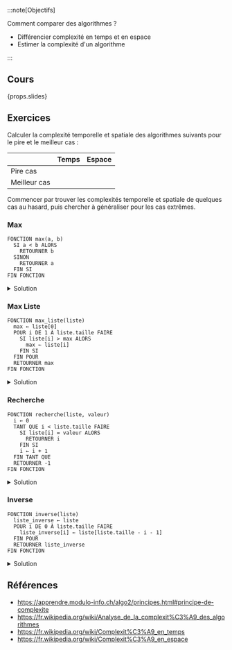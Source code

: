 :::note[Objectifs]

Comment comparer des algorithmes ?

- Différencier complexité en temps et en espace
- Estimer la complexité d'un algorithme

:::

## Cours

{props.slides}

## Exercices

Calculer la complexité temporelle et spatiale des algorithmes suivants pour le pire et le meilleur cas :

| &nbsp;       | Temps | Espace |
| ------------ | :---: | :----: |
| Pire cas     |       |        |
| Meilleur cas |       |        |

Commencer par trouver les complexités temporelle et spatiale de quelques cas au hasard, puis chercher à généraliser pour les cas extrêmes.

### Max

```
FONCTION max(a, b)
  SI a < b ALORS
    RETOURNER b
  SINON
    RETOURNER a
  FIN SI
FIN FONCTION
```

<details>
<summary>Solution</summary>

| &nbsp;       | Temps | Espace |
| ------------ | :---: | :----: |
| Pire cas     | O(1)  |  O(1)  |
| Meilleur cas | O(1)  |  O(1)  |

</details>

### Max Liste

```
FONCTION max_liste(liste)
  max ← liste[0]
  POUR i DE 1 À liste.taille FAIRE
    SI liste[i] > max ALORS
      max ← liste[i]
    FIN SI
  FIN POUR
  RETOURNER max
FIN FONCTION
```

<details>
<summary>Solution</summary>

| &nbsp;       |                         Temps                          | Espace |
| ------------ | :----------------------------------------------------: | :----: |
| Pire cas     |                          O(n)                          |  O(n)  |
| Meilleur cas | O(n) : on doit de toute façon parcourir toute la liste |  O(n)  |

</details>

### Recherche

```
FONCTION recherche(liste, valeur)
  i ← 0
  TANT QUE i < liste.taille FAIRE
    SI liste[i] = valeur ALORS
      RETOURNER i
    FIN SI
    i ← i + 1
  FIN TANT QUE
  RETOURNER -1
FIN FONCTION
```

<details>
<summary>Solution</summary>

| &nbsp;       |                     Temps                     | Espace |
| ------------ | :-------------------------------------------: | :----: |
| Pire cas     | O(n) : l'élément cherché se trouve en dernier |  O(n)  |
| Meilleur cas | O(1) : l'élément cherché se trouve en premier |  O(n)  |

</details>

### Inverse

```
FONCTION inverse(liste)
  liste_inverse ← liste
  POUR i DE 0 À liste.taille FAIRE
    liste_inverse[i] ← liste[liste.taille - i - 1]
  FIN POUR
  RETOURNER liste_inverse
FIN FONCTION
```

<details>
<summary>Solution</summary>

| &nbsp;       | Temps | Espace |
| ------------ | :---: | :----: |
| Pire cas     | O(n)  |  O(n)  |
| Meilleur cas | O(n)  |  O(n)  |

</details>

## Références

- https://apprendre.modulo-info.ch/algo2/principes.html#principe-de-complexite
- https://fr.wikipedia.org/wiki/Analyse_de_la_complexit%C3%A9_des_algorithmes
- https://fr.wikipedia.org/wiki/Complexit%C3%A9_en_temps
- https://fr.wikipedia.org/wiki/Complexit%C3%A9_en_espace

